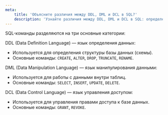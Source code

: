 ```yaml
---
meta:
    title: 'Объясните различия между DDL, DML и DCL в SQL?'
    description: 'Узнайте различия между DDL, DML и DCL в SQL: определение структуры базы данных, манипуляция данными и управление правами доступа.'
---
```


SQL-команды разделяются на три основные категории:

DDL (Data Definition Language) — язык определения данных:

-   Используется для определения структуры базы данных (схемы).
-   Основные команды: `CREATE`, `ALTER`, `DROP`, `TRUNCATE`, `RENAME`.

DML (Data Manipulation Language) — язык манипулирования данными:

-   Используется для работы с данными внутри таблиц.
-   Основные команды: `SELECT`, `INSERT`, `UPDATE`, `DELETE`.

DCL (Data Control Language) — язык управления доступом:

-   Используется для управления правами доступа к базе данных.
-   Основные команды: `GRANT`, `REVOKE`.
